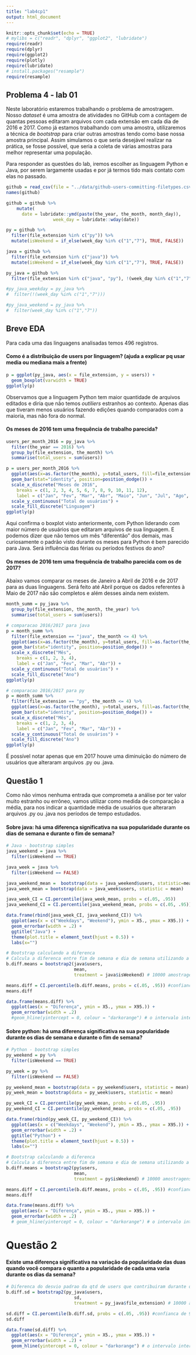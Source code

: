 ```yaml
---
title: "lab4cp1"
output: html_document
---
```


```r
knitr::opts_chunk$set(echo = TRUE)
# mylibs = c("readr", "dplyr", "ggplot2", "lubridate")
require(readr)
require(dplyr)
require(ggplot2)
require(plotly)
require(lubridate)
# install.packages("resample")
require(resample)
```
## Problema 4 - lab 01
  
  Neste laboratório estaremos trabalhando o problema de amostragem. Nosso _dataset_ é uma amostra de atividades no GitHub com a contagem de quantas pessoas editaram arquivos com cada extensão em cada dia de 2016 e 2017. Como já estamos trabalhando com uma amostra, utilizaremos a técnica de _bootstrap_ para criar outras amostras tendo como base nossa amostra principal. Assim simulamos o que seria desejável realizar na prática, se fosse possível, que seria a coleta de várias amostras para melhor representar uma população.

  Para responder as questões do lab, iremos escolher as linguagem Python e Java, por serem largamente usadas e por já termos tido mais contato com elas no passado.

```r
github = read_csv(file = "../data/github-users-committing-filetypes.csv")
names(github)

github = github %>% 
    mutate(
      date = lubridate::ymd(paste(the_year, the_month, month_day)), 
                  week_day = lubridate::wday(date))

py = github %>% 
  filter(file_extension %in% c("py")) %>% 
  mutate(isWeekend = if_else(week_day %in% c("1","7"), TRUE, FALSE))

java = github %>% 
  filter(file_extension %in% c("java")) %>% 
  mutate(isWeekend = if_else(week_day %in% c("1","7"), TRUE, FALSE))

py_java = github %>% 
  filter(file_extension %in% c("java", "py"), !(week_day %in% c("1","7"))) 

#py_java_weekday = py_java %>% 
#  filter(!(week_day %in% c("1","7"))) 

#py_java_weekend = py_java %>% 
#  filter(week_day %in% c("1","7"))
```
## Breve EDA
  
  Para cada uma das linguagens analisadas temos 496 registros.
  
#### Como é a distribuição de users por linguagem? (ajuda a explicar pq usar media ou mediana mais a frente)
```r
p = ggplot(py_java, aes(x = file_extension, y = users)) +
  geom_boxplot(varwidth = TRUE)
ggplotly(p)
```
  
  Observamos que a linguagem Python tem maior quantidade de arquivos editados e diria que não temos _outiliers_ estranhos ao contexto. Apenas dias que tiveram menos usuários fazendo edições quando comparados com a maioria, mas não fora do normal.
  
#### Os meses de 2016 tem uma frequência de trabalho parecida?
```r
users_per_month_2016 = py_java %>% 
  filter(the_year == 2016) %>% 
  group_by(file_extension, the_month) %>% 
  summarise(total_users = sum(users))

p = users_per_month_2016 %>% 
  ggplot(aes(x=as.factor(the_month), y=total_users, fill=file_extension)) +
  geom_bar(stat="identity", position=position_dodge()) +
  scale_x_discrete("Meses de 2016",
    breaks = c(1, 2, 3, 4, 5, 6, 7, 8, 9, 10, 11, 12),
    label = c("Jan", "Fev", "Mar", "Abr", "Maio", "Jun", "Jul", "Ago", "Set", "Out", "Nov", "Dez")) +
  scale_y_continuous("Total de usuários") +
  scale_fill_discrete("Linguagem")
ggplotly(p)

```
  Aqui confirma o boxplot visto anteriormente, com Python liderando com maior número de usuários que editaram arquivos de sua linguagem. E podemos dizer que não temos um mês "diferentão" dos demais, mas curiosamente o padrão visto durante os meses para Python é bem parecido para Java. Será influência das férias ou períodos festivos do ano?
  
#### Os meses  de 2016 tem uma frequência de trabalho parecida com os de 2017?

  Abaixo vamos comparar os meses de Janeiro a Abril de 2016 e de 2017 para as duas linguagens. Será feito até Abril porque os dados referentes à Maio de 2017 não são completos e além desses ainda nem existem.
  
```r
month_summ = py_java %>% 
  group_by(file_extension, the_month, the_year) %>% 
  summarise(total_users = sum(users))

# comparacao 2016/2017 para java
p = month_summ %>% 
  filter(file_extension == "java", the_month <= 4) %>% 
  ggplot(aes(x=as.factor(the_month), y=total_users, fill=as.factor(the_year))) +
  geom_bar(stat="identity", position=position_dodge()) +
  scale_x_discrete("Mês",
    breaks = c(1, 2, 3, 4),
    label = c("Jan", "Fev", "Mar", "Abr")) +
  scale_y_continuous("Total de usuários") +
  scale_fill_discrete("Ano")
ggplotly(p)
```


```r
# comparacao 2016/2017 para py
p = month_summ %>% 
  filter(file_extension == "py", the_month <= 4) %>% 
  ggplot(aes(x=as.factor(the_month), y=total_users, fill=as.factor(the_year))) +
  geom_bar(stat="identity", position=position_dodge()) +
  scale_x_discrete("Mês",
    breaks = c(1, 2, 3, 4),
    label = c("Jan", "Fev", "Mar", "Abr")) +
  scale_y_continuous("Total de usuários") +
  scale_fill_discrete("Ano")
ggplotly(p)

```
  
  É possível notar apenas que em 2017 houve uma diminuição do número de usuários que alteraram arquivos .py ou .java.
  
## Questão 1

  Como não vimos nenhuma entrada que comprometa a análise por ter valor muito estranho ou errôneo, vamos utilizar como medida de comparação a média, para nos indicar a quantidade média de usuários que alteraram arquivos .py ou .java nos períodos de tempo estudados.

#### Sobre java: há uma diferença significativa na sua popularidade durante os dias de semana e durante o fim de semana? 

  
```r
# Java - bootstrap simples
java_weekend = java %>% 
  filter(isWeekend == TRUE)

java_week = java %>% 
  filter(isWeekend == FALSE)

java_weekend_mean =  bootstrap(data = java_weekend$users, statistic=mean)
java_week_mean = bootstrap(data = java_week$users, statistic = mean)

java_week_CI = CI.percentile(java_week_mean, probs = c(.05, .95))
java_weekend_CI = CI.percentile(java_weekend_mean, probs = c(.05, .95))

data.frame(rbind(java_week_CI, java_weekend_CI)) %>% 
  ggplot(aes(x = c("Weekdays", "Weekend"), ymin = X5., ymax = X95.)) + 
  geom_errorbar(width = .2) + 
  ggtitle("Java") + 
  theme(plot.title = element_text(hjust = 0.5)) + 
  labs(x="")
```

```r
# Bootstrap calculando a diferenca
# Calcula a diferenca entre fim de semana e dia de semana utilizando a media de users para cada amostragem gerada pelo bootstrap
b.diff.means = bootstrap2(java$users, 
                          mean,
                          treatment = java$isWeekend) # 10000 amostragens por padrão

means.diff = CI.percentile(b.diff.means, probs = c(.05, .95)) #confianca de 90%
means.diff

data.frame(means.diff) %>% 
  ggplot(aes(x = "Diferença", ymin = X5., ymax = X95.)) + 
  geom_errorbar(width = .2)  
  #geom_hline(yintercept = 0, colour = "darkorange") # o intervalo intercepta o 0? Se sim, não se pode afirmar nada
```
#### Sobre python: há uma diferença significativa na sua popularidade durante os dias de semana e durante o fim de semana? 

```r
# Python - bootstrap simples
py_weekend = py %>% 
  filter(isWeekend == TRUE)

py_week = py %>% 
  filter(isWeekend == FALSE)

py_weekend_mean = bootstrap(data = py_weekend$users, statistic = mean)
py_week_mean = bootstrap(data = py_week$users, statistic = mean)

py_week_CI = CI.percentile(py_week_mean, probs = c(.05, .95))
py_weekend_CI = CI.percentile(py_weekend_mean, probs = c(.05, .95))

data.frame(rbind(py_week_CI, py_weekend_CI)) %>% 
  ggplot(aes(x = c("Weekdays", "Weekend"), ymin = X5., ymax = X95.)) + 
  geom_errorbar(width = .2) + 
  ggtitle("Python") + 
  theme(plot.title = element_text(hjust = 0.5)) + 
  labs(x="")

```


```r
# Bootstrap calculando a diferenca
# Calcula a diferenca entre fim de semana e dia de semana utilizando a media de users para cada amostragem gerada pelo bootstrap
b.diff.means = bootstrap2(py$users, 
                          mean,
                          treatment = py$isWeekend) # 10000 amostragens por padrão

means.diff = CI.percentile(b.diff.means, probs = c(.05, .95)) #confianca de 90%
means.diff

data.frame(means.diff) %>% 
  ggplot(aes(x = "Diferença", ymin = X5., ymax = X95.)) + 
  geom_errorbar(width = .2)
  # geom_hline(yintercept = 0, colour = "darkorange") # o intervalo intercepta o 0? Se sim, não se pode afirmar nada
```


<Explicar porque usar a mediana ou a média>

# Questão 2

#### Existe uma diferença significativa na variação da popularidade das duas quando você compara o quanto a popularidade de cada uma varia durante os dias da semana?

```r
# Diferenca do desvio padrao da qtd de users que contribuiram durante os dias de semana para as duas linguagens
b.diff.sd = bootstrap2(py_java$users, 
                          sd,
                          treatment = py_java$file_extension) # 10000 amostragens por padrão

sd.diff = CI.percentile(b.diff.sd, probs = c(.05, .95)) #confianca de 90%
sd.diff

data.frame(sd.diff) %>% 
  ggplot(aes(x = "Diferença", ymin = X5., ymax = X95.)) + 
  geom_errorbar(width = .2) + 
  geom_hline(yintercept = 0, colour = "darkorange") # o intervalo intercepta o 0? Se sim, não se pode afirmar nada

```

